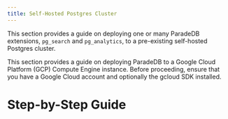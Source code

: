 ```yaml
---
title: Self-Hosted Postgres Cluster
---
```






This section provides a guide on deploying one or many ParadeDB extensions, `pg_search` and `pg_analytics`, to a pre-existing self-hosted Postgres cluster.







This section provides a guide on deploying ParadeDB to a Google Cloud Platform (GCP) Compute Engine instance. Before proceeding, ensure that you have a Google Cloud account and optionally the gcloud SDK installed.

# Step-by-Step Guide
